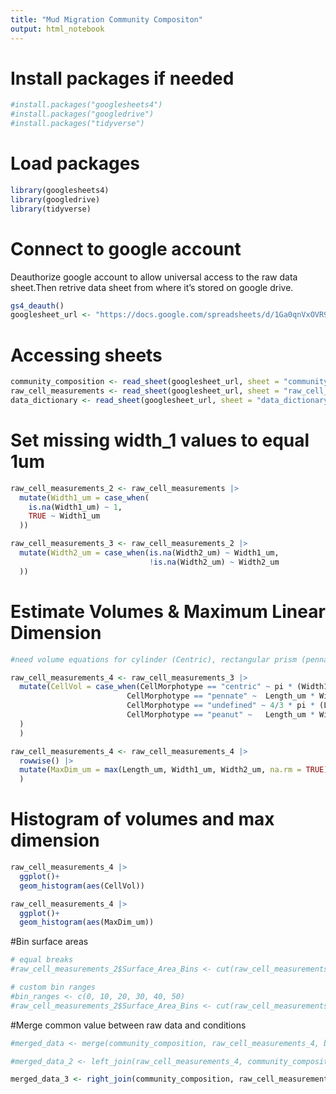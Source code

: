 ```yaml
---
title: "Mud Migration Community Compositon"
output: html_notebook
---
```

# Install packages if needed
```r
#install.packages("googlesheets4")
#install.packages("googledrive")
#install.packages("tidyverse")
```

# Load packages
```r
library(googlesheets4)
library(googledrive)
library(tidyverse)
```

# Connect to google account
Deauthorize google account to allow universal access to the raw data sheet.Then retrive data sheet from where it's stored on google drive.
```r
gs4_deauth()
googlesheet_url <- "https://docs.google.com/spreadsheets/d/1Ga0qnVxOVR9NwSNI5RM1iz1L2MoCAyF0O4x3D6mCePw/edit?gid=405129858#gid=405129858"
```

# Accessing sheets
```r
community_composition <- read_sheet(googlesheet_url, sheet = "community_composition")
raw_cell_measurements <- read_sheet(googlesheet_url, sheet = "raw_cell_measurements")
data_dictionary <- read_sheet(googlesheet_url, sheet = "data_dictionary")
```

# Set missing width_1 values to equal 1um 
```r
raw_cell_measurements_2 <- raw_cell_measurements |>
  mutate(Width1_um = case_when(
    is.na(Width1_um) ~ 1,
    TRUE ~ Width1_um
  ))

raw_cell_measurements_3 <- raw_cell_measurements_2 |>
  mutate(Width2_um = case_when(is.na(Width2_um) ~ Width1_um,
                               !is.na(Width2_um) ~ Width2_um
  ))

```

# Estimate Volumes & Maximum Linear Dimension

```r

#need volume equations for cylinder (Centric), rectangular prism (pennate), oblate spheroid for undefined & peanut?

raw_cell_measurements_4 <- raw_cell_measurements_3 |>
  mutate(CellVol = case_when(CellMorphotype == "centric" ~ pi * (Width1_um/2)^2 *  Width2_um,
                          CellMorphotype == "pennate" ~  Length_um * Width1_um * Width2_um,
                          CellMorphotype == "undefined" ~ 4/3 * pi * (Length_um/2)^3, 
                          CellMorphotype == "peanut" ~   Length_um * Width1_um * Width2_um
  )
  )

raw_cell_measurements_4 <- raw_cell_measurements_4 |>
  rowwise() |>
  mutate(MaxDim_um = max(Length_um, Width1_um, Width2_um, na.rm = TRUE)
  )
```

# Histogram of volumes and max dimension
```r
raw_cell_measurements_4 |>
  ggplot()+
  geom_histogram(aes(CellVol))

raw_cell_measurements_4 |>
  ggplot()+
  geom_histogram(aes(MaxDim_um))
```


#Bin surface areas
```r
# equal breaks
#raw_cell_measurements_2$Surface_Area_Bins <- cut(raw_cell_measurements_2$Surface_Area, breaks = 5, labels = FALSE)

# custom bin ranges
#bin_ranges <- c(0, 10, 20, 30, 40, 50)
#raw_cell_measurements_2$Surface_Area_Bins <- cut(raw_cell_measurements_2$Surface_Area, breaks = bin_ranges, include.lowest = TRUE)
```

#Merge common value between raw data and conditions
```r
#merged_data <- merge(community_composition, raw_cell_measurements_4, by = "SamplePhotoID", all.x = TRUE)

#merged_data_2 <- left_join(raw_cell_measurements_4, community_composition, by = "SamplePhotoID")

merged_data_3 <- right_join(community_composition, raw_cell_measurements_4, by = "SamplePhotoID")
```

